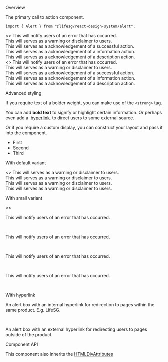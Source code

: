 
<Meta title="Modules/Alert" component={Alert} />

<Title>Alert</Title>

<Secondary>Overview</Secondary>

The primary call to action component.

```tsx
import { Alert } from "@lifesg/react-design-system/alert";
```

<Canvas>
    <Story name="Alert">
        <>
            <Alert type="error">
                This will notify users of an error that has occurred.
            </Alert>
            <br />
            <Alert type="warning">
                This will serves as a warning or disclaimer to users.
            </Alert>
            <br />
            <Alert type="success">
                This will serves as a acknowledgement of a successful action.
            </Alert>
            <br />
            <Alert type="information">
                This will serves as a acknowledgement of a information action.
            </Alert>
            <br />
            <Alert type="description">
                This will serves as a acknowledgement of a description action.
            </Alert>
            <br />
        </>
    </Story>
</Canvas>

<Canvas>
    <Story name="With Icons">
        <>
            <Alert type="error" enableIcon>
                This will notify users of an error that has occurred.
            </Alert>
            <br />
            <Alert type="warning" enableIcon>
                This will serves as a warning or disclaimer to users.
            </Alert>
            <br />
            <Alert type="success" enableIcon>
                This will serves as a acknowledgement of a successful action.
            </Alert>
            <br />
            <Alert type="information" enableIcon>
                This will serves as a acknowledgement of a information action.
            </Alert>
            <br />
            <Alert type="description" enableIcon>
                This will serves as a acknowledgement of a description action.
            </Alert>
            <br />
        </>
    </Story>
</Canvas>

<Heading3>Advanced styling</Heading3>

If you require text of a bolder weight, you can make use of the `<strong>` tag.

<Canvas>
    <Story name="With bold text">
        <Alert type="success">
            <p>
                You can add <strong>bold text</strong> to signify or highlight
                certain information. Or perhaps even add a&nbsp;
                <a href="https://life.gov.sg" target="_blank" rel="noreferrer">
                    hyperlink
                </a>
                &nbsp;to direct users to some external source.
            </p>
        </Alert>
    </Story>
</Canvas>

Or if you require a custom display, you can construct your layout and pass it into the component.

<Canvas>
    <Story name="With custom display">
        <Alert type="error">
            <ul style={{ display: "flex" }}>
                <li
                    style={{
                        marginRight: "1rem",
                        border: "1px solid red",
                        padding: "1rem",
                        color: "red",
                    }}
                >
                    First
                </li>
                <li
                    style={{
                        marginRight: "1rem",
                        border: "1px solid blue",
                        padding: "1rem",
                        color: "blue",
                    }}
                >
                    Second
                </li>
                <li
                    style={{
                        marginRight: "1rem",
                        border: "1px solid green",
                        padding: "1rem",
                        color: "green",
                    }}
                >
                    Third
                </li>
            </ul>
        </Alert>
    </Story>
</Canvas>

<Heading3>With default variant</Heading3>

<Canvas>
    <Story name="With default size">
        <>
            <Alert type="warning">
                This will serves as a warning or disclaimer to users.
            </Alert>
            <br />
            <Alert
                type="warning"
                linkIconType="internalLink"
                actionLink={{
                    children: "Hyperlink",
                    href: "https://www.google.com",
                    target: "_blank",
                    rel: "noopener noreferrer",
                }}
            >
                This will serves as a warning or disclaimer to users.
            </Alert>
            <br />
            <Alert type="warning" enableIcon>
                This will serves as a warning or disclaimer to users.
            </Alert>
            <br />
            <Alert
                type="description"
                enableIcon
                type="warning"
                linkIconType="internalLink"
                actionLink={{
                    children: "Hyperlink",
                    href: "https://www.google.com",
                    target: "_blank",
                    rel: "noopener noreferrer",
                }}
            >
                This will serves as a warning or disclaimer to users.
            </Alert>
            <br />
        </>
    </Story>
</Canvas>

<Heading3>With small variant</Heading3>

<Canvas>
    <Story name="With small size">
        <>
            <Alert type="error" sizeType="small">
                <p>This will notify users of an error that has occurred.</p>
            </Alert>
            <br />
            <Alert
                type="error"
                sizeType="small"
                linkIconType="internalLink"
                actionLink={{
                    children: "Hyperlink",
                    href: "https://www.google.com",
                    target: "_blank",
                    rel: "noopener noreferrer",
                }}
            >
                <p>This will notify users of an error that has occurred.</p>
            </Alert>
            <br />
            <Alert type="error" enableIcon sizeType="small">
                <p>This will notify users of an error that has occurred.</p>
            </Alert>
            <br />
            <Alert
                type="error"
                enableIcon
                sizeType="small"
                linkIconType="internalLink"
                actionLink={{
                    children: "Hyperlink",
                    href: "https://www.google.com",
                    target: "_blank",
                    rel: "noopener noreferrer",
                }}
            >
                <p>This will notify users of an error that has occurred.</p>
            </Alert>
            <br />
        </>
    </Story>
</Canvas>

<Heading3>With hyperlink</Heading3>

<Canvas>
    <Story name="With hyperlink">
        <Alert
            type="warning"
            linkIconType="internalLink"
            actionLink={{
                children: "Hyperlink",
                href: "https://www.life.gov.sg/",
                target: "_blank",
                rel: "noopener noreferrer",
            }}
        >
            <p>
                An alert box with an internal hyperlink for redirection to pages
                within the same product. E.g. LifeSG.
            </p>
        </Alert>
        <br />
        <Alert
            type="success"
            linkIconType="externalLink"
            actionLink={{
                children: "Hyperlink",
                href: "https://www.google.com",
                target: "_blank",
                rel: "noopener noreferrer",
            }}
        >
            <p>
                An alert box with an external hyperlink for redirecting users to
                pages outside of the product.
            </p>
        </Alert>
    </Story>
</Canvas>

<Secondary>Component API</Secondary>

This component also inherits the [HTMLDivAttributes](https://developer.mozilla.org/en-US/docs/Web/API/HTMLDivElement)

<PropsTable />
